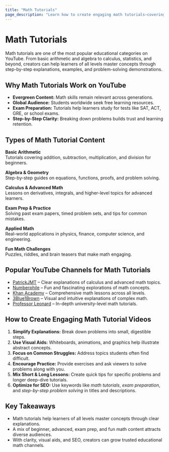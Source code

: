 ```yaml
---
title: "Math Tutorials"
page_description: "Learn how to create engaging math tutorials—covering basic concepts, problem solving, exam preparation, and advanced mathematics education."
---
```


# Math Tutorials

Math tutorials are one of the most popular educational categories on YouTube. From basic arithmetic and algebra to calculus, statistics, and beyond, creators can help learners of all levels master concepts through step-by-step explanations, examples, and problem-solving demonstrations.

## Why Math Tutorials Work on YouTube

- **Evergreen Content:** Math skills remain relevant across generations.  
- **Global Audience:** Students worldwide seek free learning resources.  
- **Exam Preparation:** Tutorials help learners study for tests like SAT, ACT, GRE, or school exams.  
- **Step-by-Step Clarity:** Breaking down problems builds trust and learning retention.  
 
## Types of Math Tutorial Content

**Basic Arithmetic**  
Tutorials covering addition, subtraction, multiplication, and division for beginners.  

**Algebra & Geometry**  
Step-by-step guides on equations, functions, proofs, and problem solving.  

**Calculus & Advanced Math**  
Lessons on derivatives, integrals, and higher-level topics for advanced learners.  

**Exam Prep & Practice**  
Solving past exam papers, timed problem sets, and tips for common mistakes.  

**Applied Math**  
Real-world applications in physics, finance, computer science, and engineering.  

**Fun Math Challenges**  
Puzzles, riddles, and brain teasers that make math engaging.  

## Popular YouTube Channels for Math Tutorials

- [PatrickJMT](https://www.youtube.com/@patrickjmt) – Clear explanations of calculus and advanced math topics.  
- [Numberphile](https://www.youtube.com/@numberphile) – Fun and fascinating explorations of math concepts.  
- [Khan Academy](https://www.youtube.com/@khanacademy) – Comprehensive math lessons across all levels.  
- [3Blue1Brown](https://www.youtube.com/@3blue1brown) – Visual and intuitive explanations of complex math.  
- [Professor Leonard](https://www.youtube.com/@ProfessorLeonard) – In-depth university-level math tutorials.  

## How to Create Engaging Math Tutorial Videos

1. **Simplify Explanations:** Break down problems into small, digestible steps.  
2. **Use Visual Aids:** Whiteboards, animations, and graphics help illustrate abstract concepts.  
3. **Focus on Common Struggles:** Address topics students often find difficult.  
4. **Encourage Practice:** Provide exercises and ask viewers to solve problems along with you.  
5. **Mix Short & Long Lessons:** Create quick tips for specific problems and longer deep-dive tutorials.  
6. **Optimize for SEO:** Use keywords like *math tutorials*, *exam preparation*, and *step-by-step problem solving* in titles and descriptions.  

## Key Takeaways

- Math tutorials help learners of all levels master concepts through clear explanations.  
- A mix of beginner, advanced, exam prep, and fun math content attracts diverse audiences.  
- With clarity, visual aids, and SEO, creators can grow trusted educational math channels.  
